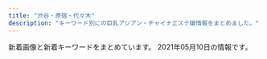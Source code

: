 ```yaml
---
title: "渋谷・原宿・代々木"
description: "キーワード別にの巨乳アジアン・チャイナエステ嬢情報をまとめました。"
---
```


新着画像と新着キーワードをまとめています。
2021年05月10日の情報です。

<DmmAffiliateIns />
<KeywordTable
  shops={
    [
    {
        "name": "\u68ee\u306e\u9999",
        "keywords": {
            "83": 4,
            "C": 19,
            "87": 8,
            "85": 4,
            "86": 12,
            "D": 24
        },
        "img_links": [
            "http://kokoronosato.tyo.cm/photos/sites/15/2020/08/2020082205444661.jpg",
            "http://kokoronosato.tyo.cm/images/themes/pink/s_ranking.png",
            "http://kokoronosato.tyo.cm/images/themes/pink/r3.jpg",
            "http://kokoronosato.tyo.cm/images/themes/pink/s_news.png",
            "http://kokoronosato.tyo.cm/images/themes/pink/line.png",
            "http://kokoronosato.tyo.cm/images/room2.jpg",
            "http://kokoronosato.tyo.cm/link/e0016.jpg",
            "http://kokoronosato.tyo.cm/photos/sites/15/2020/08/2020082203150030.jpg",
            "http://kokoronosato.tyo.cm/images/themes/pink/s_newface.png",
            "http://kokoronosato.tyo.cm/images/themes/pink/s_link.png",
            "http://kokoronosato.tyo.cm/images/room4.jpg",
            "http://kokoronosato.tyo.cm/photos/sites/15/2019/07/2019072809450776.jpg",
            "http://kokoronosato.tyo.cm/images/themes/pink/no1.png",
            "http://kokoronosato.tyo.cm/link/88x31b.jpg",
            "http://kokoronosato.tyo.cm/images/themes/pink/s_pickup.png",
            "http://kokoronosato.tyo.cm/link/esthelove88-31.jpg",
            "http://kokoronosato.tyo.cm/images/themes/pink/no2.png",
            "http://kokoronosato.tyo.cm/photos/sites/15/2019/07/2019072809470568.jpg",
            "http://kokoronosato.tyo.cm/images/themes/pink/mobile.jpg",
            "http://kokoronosato.tyo.cm/link/8831.jpg",
            "http://kokoronosato.tyo.cm/link/massage-de_88_31.jpg",
            "http://kokoronosato.tyo.cm/images/room3.jpg",
            "http://kokoronosato.tyo.cm/images/room1.jpg",
            "http://kokoronosato.tyo.cm/images/themes/pink/s_staff.png",
            "http://menlog.net/link/menlog8831.jpg",
            "http://kokoronosato.tyo.cm/photos/sites/15/2019/07/2019072809465934.jpg",
            "http://kokoronosato.tyo.cm/photos/sites/15/2019/07/2019072809445954.jpg",
            "http://kokoronosato.tyo.cm/link/walker88.jpg",
            "http://kokoronosato.tyo.cm/photos/sites/15/2020/08/2020082205444313.jpg",
            "http://kokoronosato.tyo.cm/photos/sites/15/2020/08/2020082205443766.jpg",
            "http://kokoronosato.tyo.cm/photos/sites/15/2020/08/2020082203135850.jpg"
        ],
        "station": "JR\u6e0b\u8c37\u99c5\u6771\u53e3",
        "url": "http://kokoronosato.tyo.cm/"
    },
    {
        "name": "\u6953",
        "img_links": [
            "http://www.kaede-es.club/images/staff/4/sati.jpg",
            "http://www.kaede-es.club/images/t-off-ico.jpg",
            "http://www.kaede-es.club/images/index-tiba_13.jpg",
            "http://www.kaede-es.club/images/index-tiba_10.jpg",
            "http://www.kaede-es.club/images/staff/neinei2.jpg",
            "http://www.kaede-es.club/images/nav/nav-staff.jpg",
            "http://www.kaede-es.club/images/staff/2/hana.jpg",
            "http://www.kaede-es.club/images/staff/2/momo.jpg",
            "http://www.kaede-es.club/images/staff/2/riri.jpg",
            "http://www.kaede-es.club/images/staff/6.jpg",
            "http://www.kaede-es.club/images/index-tiba_09.jpg",
            "http://www.kaede-es.club/images/staff/mimi.jpg",
            "http://www.kaede-es.club/psd/off32.jpg",
            "http://www.kaede-es.club/images/staff/2/7.jpg",
            "http://www.kaede-es.club/images/index-tiba_02.jpg",
            "http://www.kaede-es.club/images/nav/nav-job.jpg",
            "http://www.kaede-es.club/images/shop/DSC_0086-300x199.jpg",
            "http://www.kaede-es.club/images/index-tiba_04.jpg",
            "http://www.kaede-es.club/images/shop/DSC_0087-221x300.jpg",
            "http://www.kaede-es.club/images/staff/miki.jpg",
            "http://www.kaede-es.club/psd/off2-1.jpg",
            "http://www.kaede-es.club/images/shop/DSC_0998-199x300.jpg",
            "http://www.kaede-es.club/images/staff/4/yuyu2.jpg",
            "http://www.kaede-es.club/css/2.jpeg",
            "http://www.kaede-es.club/images/nav/nav-sys.jpg"
        ],
        "keywords": {},
        "url": "http://www.kaede-es.club/",
        "station": "JR\u4ee3\u3005\u6728\u99c5"
    },
    {
        "img_links": [
            "http://awaawa-fairy.work/img/mo.png",
            "http://awaawa-fairy.work/img/st22.png",
            "http://awaawa-fairy.work/img/st18.png",
            "http://awaawa-fairy.work/img/st4.png",
            "http://awaawa-fairy.work/sp/img/t-r.jpg",
            "http://awaawa-fairy.work/sp/img/sta29.png",
            "http://awaawa-fairy.work/sp/img/p-29.png",
            "http://awaawa-fairy.work/img/sta27.png",
            "http://awaawa-fairy.work/img/sta28.png",
            "http://awaawa-fairy.work/img/st15.png",
            "http://awaawa-fairy.work/img/st17.png",
            "http://awaawa-fairy.work/img/st017.png",
            "http://awaawa-fairy.work/sp/img/p-27.png",
            "http://awaawa-fairy.work/img/sta22.png",
            "http://awaawa-fairy.work/sp/img/sta18.png",
            "http://awaawa-fairy.work/img/bottom.png",
            "http://awaawa-fairy.work/img/sta17.png",
            "http://awaawa-fairy.work/sp/img/sta26.png",
            "http://awaawa-fairy.work/img/sta29.png",
            "http://awaawa-fairy.work/sp/img/line.jpg",
            "http://awaawa-fairy.work/img/sta18.png",
            "http://awaawa-fairy.work/img/nos.png",
            "http://awaawa-fairy.work/img/st26.png",
            "http://awaawa-fairy.work/img/st27.png",
            "http://awaawa-fairy.work/sp/img/pic.jpg",
            "http://awaawa-fairy.work/sp/img/p-15.png",
            "http://awaawa-fairy.work/sp/img/t-t.jpg",
            "http://awaawa-fairy.work/sp/img/time.jpg",
            "http://awaawa-fairy.work/sp/img/sta28.png",
            "http://awaawa-fairy.work/sp/img/pc.jpg",
            "http://awaawa-fairy.work/img/st29.png",
            "http://awaawa-fairy.work/img/st018.png",
            "http://awaawa-fairy.work/sp/img/sta15.png",
            "http://awaawa-fairy.work/img/head.png",
            "http://awaawa-fairy.work/sp/img/p-26.png",
            "http://awaawa-fairy.work/sp/img/t-a.jpg",
            "http://awaawa-fairy.work/sp/img/sta22.png",
            "http://awaawa-fairy.work/sp/img/tit.jpg",
            "http://awaawa-fairy.work/img/st28.png",
            "http://awaawa-fairy.work/img/sta26.png",
            "http://awaawa-fairy.work/sp/img/botton.jpg",
            "http://awaawa-fairy.work/sp/img/add.jpg",
            "http://awaawa-fairy.work/sp/img/tel.jpg",
            "http://awaawa-fairy.work/img/sta15.png",
            "http://awaawa-fairy.work/sp/img/sta27.png",
            "http://awaawa-fairy.work/sp/img/info.jpg",
            "http://awaawa-fairy.work/sp/img/mv.jpg",
            "http://awaawa-fairy.work/sp/img/sys.jpg",
            "http://awaawa-fairy.work/sp/img/sta17.png",
            "http://awaawa-fairy.work/sp/img/t-s.jpg",
            "http://awaawa-fairy.work/sp/img/t-o.jpg"
        ],
        "name": "\u6ce1\u6ce1\u30d5\u30a7\u30a2\u30ea\u30fc",
        "station": "JR\u6e0b\u8c37\u99c5\u897f\u53e3",
        "keywords": {
            "E": 2,
            "D": 4,
            "85": 4,
            "87": 5,
            "C": 17,
            "88": 5,
            "F": 1,
            "86": 3
        },
        "url": "http://awaawa-fairy.work/"
    },
    {
        "img_links": [
            "http://www.aixin.co.jp/images/staff/mika2/2.png",
            "http://www.aixin.co.jp/images/staff/haruka2/haruka2.png",
            "http://www.aixin.co.jp/images/staff/yuzu/yuzu.jpg",
            "http://www.aixin.co.jp/images/price/aroma.jpg",
            "http://www.aixin.co.jp/images/staff/sara/1.jpg",
            "http://www.aixin.co.jp/images/map/google.png",
            "http://www.aixin.co.jp/images/price/tokusen.jpg",
            "http://www.aixin.co.jp/images/staff/ran/ran.png",
            "http://www.aixin.co.jp/images/staff/yui2/yui2.png",
            "http://www.aixin.co.jp/images/costume/1.png",
            "http://www.aixin.co.jp/images/staff/chiemi/1.jpg",
            "http://www.aixin.co.jp/images/staff/mika2/mika2.png",
            "http://www.aixin.co.jp/images/staff/rara/rara.png",
            "http://www.aixin.co.jp/images/staff/eri/eri.png",
            "http://www.aixin.co.jp/images/staff/ayaka/1.jpg",
            "http://www.aixin.co.jp/images/wanted/wanted.png",
            "http://www.aixin.co.jp/images/staff/mirai/mirai.png",
            "http://www.aixin.co.jp/images/costume/6.png",
            "http://www.aixin.co.jp/images/top/top.jpg",
            "http://www.aixin.co.jp/images/staff/miki/miki.jpg",
            "http://www.aixin.co.jp/images/staff/mimi2/mimi2.png",
            "http://www.aixin.co.jp/images/staff/ruru2/ruru2.jpg",
            "http://www.aixin.co.jp/images/staff/aki/aki.png",
            "http://www.aixin.co.jp/images/staff/koko/koko.png",
            "http://www.aixin.co.jp/images/staff/miya/1.jpg",
            "http://www.aixin.co.jp/images/top_pic/top2.jpg",
            "http://www.aixin.co.jp/images/costume/7.png",
            "http://www.aixin.co.jp/images/costume/4.png",
            "http://www.aixin.co.jp/images/staff/miharu/miharu.png",
            "http://www.aixin.co.jp/images/staff/ayaka/ayaka.jpg",
            "http://www.aixin.co.jp/images/staff/ruru2/2.jpg",
            "http://www.aixin.co.jp/images/staff/miya/miya.jpg",
            "http://www.aixin.co.jp/images/staff/mika2/1.png",
            "http://www.aixin.co.jp/images/staff/akane/akane.png",
            "http://www.aixin.co.jp/images/staff/sara/sara.jpg",
            "http://www.aixin.co.jp/images/staff/ruri2/ruri2.png",
            "http://www.aixin.co.jp/images/staff/yuzu/2.jpg",
            "http://www.aixin.co.jp/images/staff/miki/2.jpg",
            "http://www.aixin.co.jp/images/price/long.jpg",
            "http://www.aixin.co.jp/images/costume/2.png",
            "http://www.aixin.co.jp/images/costume/3.png",
            "http://www.aixin.co.jp/images/staff/chiemi/chiemi.jpg",
            "http://www.aixin.co.jp/images/price/hirou.jpg"
        ],
        "station": "JR\u6e0b\u8c37\u99c5",
        "name": "\u30a2\u30a4\u30b7\u30f3",
        "url": "http://www.aixin.co.jp/",
        "keywords": {}
    },
    {
        "keywords": {},
        "station": "JR\u6e0b\u8c37\u99c5\u30cf\u30c1\u516c\u53e3",
        "name": "\u30b9\u30ef\u30f3",
        "img_links": [
            "http://www.e-god.work/images/news.jpg",
            "http://www.e-god.work/images/info.jpg",
            "http://www.e-god.work/images/2.jpg",
            "http://www.e-god.work/images/line.png",
            "http://www.e-god.work/img/eri1.jpg",
            "http://www.e-god.work/images/int2.jpg",
            "http://www.e-god.work/images/1.jpg",
            "http://www.e-god.work/img/koko2.jpg",
            "http://www.e-god.work/images/4.jpg",
            "http://www.e-god.work/img/zb.jpg",
            "http://www.e-god.work/images/ais.jpg",
            "http://www.e-god.work/images/tel.jpg",
            "http://www.e-god.work/img/koko1.jpg",
            "http://www.e-god.work/images/head.jpg",
            "http://www.e-god.work/images/interior_t.jpg",
            "http://www.e-god.work/img/yuki1.jpg",
            "http://www.e-god.work/images/mobile.jpg",
            "http://www.e-god.work/images/staff_t.jpg",
            "http://www.e-god.work/images/sys1.jpg",
            "http://www.e-god.work/images/sys2.jpg",
            "http://www.e-god.work/images/int1.jpg"
        ],
        "url": "http://www.e-god.work/"
    },
    {
        "name": "Honey",
        "station": "JR\u6e0b\u8c37\u99c5\u30cf\u30c1\u516c\u53e3",
        "url": "http://www.sarara-es.xyz",
        "img_links": [
            "http://www.sarara-es.xyz/files/005.jpg",
            "http://www.sarara-es.xyz/images/bj2.jpg",
            "http://www.sarara-es.xyz/files/001.jpg",
            "http://www.sarara-es.xyz/images/r2.jpg",
            "http://www.sarara-es.xyz/images/r5.jpg",
            "http://www.sarara-es.xyz/images/news.png",
            "http://www.sarara-es.xyz/images/r1.jpg",
            "http://www.sarara-es.xyz/images/end.png",
            "http://www.sarara-es.xyz/images/top.png",
            "http://www.sarara-es.xyz/images/shop/shop02.jpg",
            "http://www.sarara-es.xyz/images/r4.jpg",
            "http://www.sarara-es.xyz/images/shop/shop03.jpg",
            "http://www.sarara-es.xyz/files/006.jpg",
            "http://www.sarara-es.xyz/files/004.jpg",
            "http://www.sarara-es.xyz/images/shop/shop01.jpg",
            "http://www.sarara-es.xyz/files/002.jpg",
            "http://www.sarara-es.xyz/images/s_link.png",
            "http://www.sarara-es.xyz/images/pick.png",
            "http://www.sarara-es.xyz/images/face.png",
            "http://www.sarara-es.xyz/images/shop/shop04.jpg",
            "http://www.sarara-es.xyz/files/003.jpg",
            "http://www.sarara-es.xyz/images/s_staff.png"
        ],
        "keywords": {
            "87": 1,
            "85": 3,
            "C": 3,
            "86": 2,
            "D": 3
        }
    },
    {
        "keywords": {
            "C": 57,
            "84": 55,
            "87": 12,
            "86": 13,
            "E": 6,
            "D": 14
        },
        "url": "http://www.ogon.work/",
        "name": "\u9ec4\u91d1\u6d77\u5cb8",
        "img_links": [
            "http://www.ogon.work/staff/hana1.jpg",
            "http://www.ogon.work/staff/aya2.jpg",
            "http://www.ogon.work/staff/ayumi2.jpg",
            "http://www.ogon.work/staff/ayumi3.jpg",
            "http://www.ogon.work/img/bana03.jpg",
            "http://www.ogon.work/staff/ayumi1.jpg",
            "http://www.ogon.work/img/contentsbottom.png",
            "http://www.ogon.work/img/icon/new.jpg",
            "http://www.ogon.work/staff/ai2.jpg",
            "http://www.ogon.work/staff/aya1.jpg",
            "http://www.ogon.work/staff/ai3.jpg",
            "http://www.ogon.work/img/interior.jpg",
            "http://www.ogon.work/staff/yuki2.jpg",
            "http://www.ogon.work/staff/ai1.jpg",
            "http://www.ogon.work/staff/yuki1.jpg",
            "http://www.ogon.work/img/s/s_qa.png",
            "http://www.ogon.work/staff/momo1.jpg",
            "http://www.ogon.work/staff/aya3.jpg",
            "http://www.ogon.work/img/bana02.jpg"
        ],
        "station": "JR\u6e0b\u8c37\u99c5\u30cf\u30c1\u516c\u53e3"
    },
    {
        "name": "Angel",
        "station": "JR\u6e0b\u8c37\u99c5\u5bae\u76ca\u5742\u53e3",
        "keywords": {
            "E": 4,
            "86": 6,
            "D": 8,
            "C": 2,
            "88": 2,
            "87": 6
        },
        "img_links": [
            "http://angel.est.cm/photos/sites/23/2019/05/2019051010094748.jpg",
            "http://angel.est.cm/img/top.png",
            "http://angel.est.cm/photos/sites/23/2016/08/staff2.jpg",
            "http://angel.est.cm/img/r4.jpg",
            "http://angel.est.cm/img/r2.jpg",
            "http://angel.est.cm/img/footer.png",
            "http://angel.est.cm/photos/sites/23/2019/11/2019110102361631.jpg",
            "http://angel.est.cm/img/r1.jpg",
            "http://angel.est.cm/photos/sites/23/2019/05/2019051010094797.jpg",
            "http://angel.est.cm/img/r3.jpg",
            "http://angel.est.cm/photos/sites/23/2019/05/2019051010094757.jpg",
            "http://angel.est.cm/photos/sites/23/2018/10/2018100318475591.jpg",
            "http://angel.est.cm/photos/sites/23/2019/05/2019051010094759.jpg"
        ],
        "url": "http://angel.est.cm/"
    }
]
}
/>
<DmmAffiliateScript />
